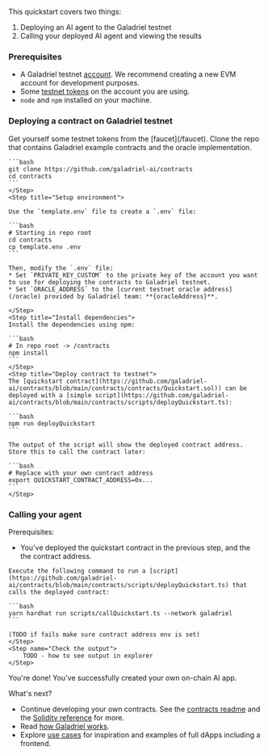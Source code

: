 

This quickstart covers two things:

1. Deploying an AI agent to the Galadriel testnet
2. Calling your deployed AI agent and viewing the results

### Prerequisites

* A Galadriel testnet [account](/setting-up-a-wallet). We recommend creating a new EVM account for development purposes.
* Some [testnet tokens](/faucet) on the account you are using.
* `node` and `npm` installed on your machine.

### Deploying a contract on Galadriel testnet

<Steps>
    <Step title="Testnet tokens">
    Get yourself some testnet tokens from the [faucet](/faucet).
    </Step>
    <Step title="Clone repository">
    Clone the repo that contains Galadriel example contracts and the oracle implementation.

    ```bash
    git clone https://github.com/galadriel-ai/contracts
    cd contracts
    ```
    </Step>
    <Step title="Setup environment">

    Use the `template.env` file to create a `.env` file:

    ```bash
    # Starting in repo root
    cd contracts
    cp template.env .env
    ```

    Then, modify the `.env` file:
    * Set `PRIVATE_KEY_CUSTOM` to the private key of the account you want to use for deploying the contracts to Galadriel testnet.
    * Set `ORACLE_ADDRESS` to the [current testnet oracle address](/oracle) provided by Galadriel team: **{oracleAddress}**.

    </Step>
    <Step title="Install dependencies">
    Install the dependencies using npm:

    ```bash
    # In repo root -> /contracts
    npm install
    ```
    </Step>
    <Step title="Deploy contract to testnet">
    The [quickstart contract](https://github.com/galadriel-ai/contracts/blob/main/contracts/contracts/Quickstart.sol)) can be deployed with a [simple script](https://github.com/galadriel-ai/contracts/blob/main/contracts/scripts/deployQuickstart.ts):

    ```bash
    npm run deployQuickstart
    ```

    The output of the script will show the deployed contract address. Store this to call the contract later:

    ```bash
    # Replace with your own contract address
    export QUICKSTART_CONTRACT_ADDRESS=0x...
    ```
    </Step>
</Steps>

### Calling your agent

Prerequisites:
* You've deployed the quickstart contract in the previous step, and the the contract address.

<Steps>
    <Step name="Make a call to the contract">

    Execute the following command to run a [script](https://github.com/galadriel-ai/contracts/blob/main/contracts/scripts/deployQuickstart.ts) that calls the deployed contract:

    ```bash
    yarn hardhat run scripts/callQuickstart.ts --network galadriel
    ```

    (TODO if fails make sure contract address env is set)
    </Step>
    <Step name="Check the output">
        TODO - how to see output in explorer
    </Step>
</Steps>

You're done! You've successfully created your own on-chain AI app.

What's next?

* Continue developing your own contracts. See the [contracts readme](https://github.com/galadriel-ai/contracts/tree/main/contracts) and the [Solidity reference](/solidity-reference) for more.
* Read [how Galadriel works](/how-it-works).
* Explore [use cases](/use-cases) for inspiration and examples of full dApps including a frontend.